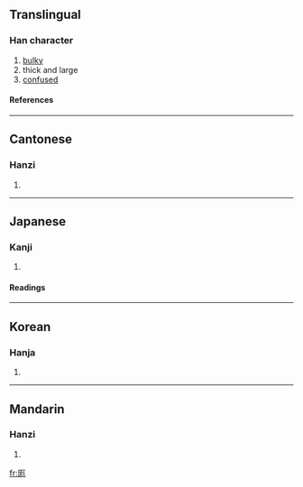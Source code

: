 {{see|龐}}

==Translingual==
===Han character===
{{Han char|rad=厂|as=07|sn=9|four=7121<sub>2</sub>|canj=一戈山竹 (MIUH)}}
# [[bulky]]
# thick and large
# [[confused]]
====References====
{{Han ref|kx=0161.190|dkj=02942|dj=0367.380|hdz=10072.010|uh=5396|ud=21398|bh=CDF7|bd=52727}}
----
==Cantonese==
===Hanzi===
{{yue-hanzi|jyut=|y=pong4}}
# {{defn|Cantonese}}
----
==Japanese==
===Kanji===
{{ja-kanji|grade=|rs=厂07}}
# {{defn|Japanese}} 
====Readings====
{{ja-readings|on=[[ぼう]] (bō)|kun=[[おおきい]] (ookii)}}
----
==Korean==
===Hanja===
{{ko-hanja|hangeul=방|rv=bang|mr=pang}}
# {{defn|Korean}}
----
==Mandarin==
===Hanzi===
{{cmn-hanzi|pin=[[máng]] (mang2), [[páng]] (pang2)|wg=mang<sup>2</sup>, p'ang<sup>2</sup>}}
# {{defn|Mandarin}}

[[fr:厖]]